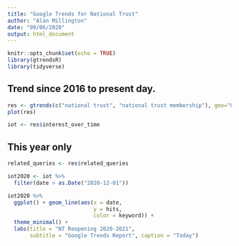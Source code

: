 ```yaml
---
title: "Google Trends for National Trust"
author: "Alan Millington"
date: "09/06/2020"
output: html_document
---
```


```r
knitr::opts_chunk$set(echo = TRUE)
library(gtrendsR)
library(tidyverse)
```

## Trend since 2016 to present day.

```r

res <- gtrends(c("national trust", "national trust membership"), geo="GB")
plot(res)

iot <- res$interest_over_time

```

## This year only

```r
related_queries <- res$related_queries

iot2020 <- iot %>% 
  filter(date > as.Date("2020-12-01"))

iot2020 %>% 
  ggplot() + geom_line(aes(x = date,
                           y = hits,
                           color = keyword)) +
  theme_minimal() +
  labs(title = "NT Reopening 2020-2021",
       subtitle = "Google Trends Report", caption = "Today")

```

